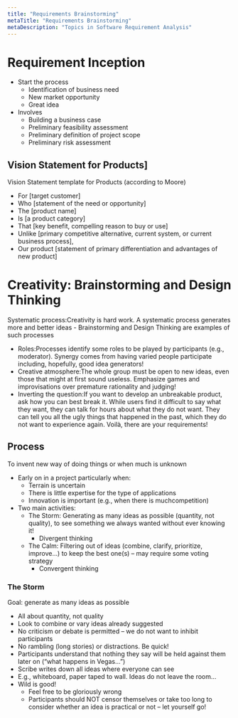 ```yaml
---
title: "Requirements Brainstorming"
metaTitle: "Requirements Brainstorming"
metaDescription: "Topics in Software Requirement Analysis"
---
```


# Requirement Inception

- Start the process
    - Identification of business need
    - New market opportunity
    - Great idea
- Involves
    - Building a business case
    - Preliminary feasibility assessment
    - Preliminary definition of project scope
    - Preliminary risk assessment

## Vision Statement for Products]

Vision Statement template for Products (according to Moore) 
- For [target customer] 
- Who [statement of the need or opportunity] 
- The [product name] 
- Is [a product category] 
- That [key benefit, compelling reason to buy or use] 
- Unlike [primary competitive alternative, current system, or current business process], 
- Our product [statement of primary differentiation and advantages of new product]  

# Creativity: Brainstorming and Design Thinking

Systematic process:Creativity is hard work. A systematic process generates more and better ideas
    - Brainstorming and Design Thinking are examples of such processes
- Roles:Processes identify some roles to be played by participants (e.g., moderator). Synergy comes from having varied people participate including, hopefully, good idea generators!
- Creative atmosphere:The whole group must be open to new ideas, even those that might at first sound useless. Emphasize games and improvisations over premature rationality and judging!
- Inverting the question:If you want to develop an unbreakable product, ask how you can best break it. While users find it difficult to say what they want, they can talk for hours about what they do not want. They can tell you all the ugly things that happened in the past, which they do not want to experience again. Voilà, there are your requirements!

## Process

To invent new way of doing things or when much is unknown
- Early on in a project particularly when:
    - Terrain is uncertain
    - There is little expertise for the type of applications
    - Innovation is important (e.g., when there is muchcompetition)
- Two main activities: 
    - The Storm: Generating as many ideas as possible (quantity, not quality), to see something we always wanted without ever knowing it!
        - Divergent thinking
    - The Calm: Filtering out of ideas (combine, clarify, prioritize, improve...) to keep the best one(s) – may require some voting strategy
        - Convergent thinking

### The Storm 

Goal: generate as many ideas as possible
- All about quantity, not quality
- Look to combine or vary ideas already suggested
- No criticism or debate is permitted – we do not want to inhibit participants
- No rambling (long stories) or distractions. Be quick!
- Participants understand that nothing they say will be held against them later on (“what happens in Vegas...”)
- Scribe writes down all ideas where everyone can see
- E.g., whiteboard, paper taped to wall. Ideas do not leave the room...
- Wild is good!
    - Feel free to be gloriously wrong
    - Participants should NOT censor themselves or take too long to consider whether an idea is practical or not – let yourself go!